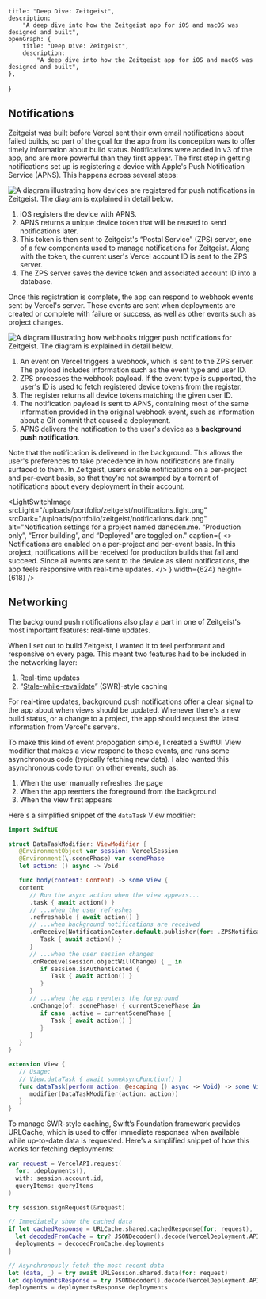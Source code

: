 
    title: "Deep Dive: Zeitgeist",
    description:
        "A deep dive into how the Zeitgeist app for iOS and macOS was designed and built",
    openGraph: {
        title: "Deep Dive: Zeitgeist",
        description:
            "A deep dive into how the Zeitgeist app for iOS and macOS was designed and built",
    },
}

<div className="deepDive">
<ZeitgeistTitle />

## Notifications

Zeitgeist was built before Vercel sent their own email notifications about
failed builds, so part of the goal for the app from its conception was to offer
timely information about build status. Notifications were added in v3 of the
app, and are more powerful than they first appear. The first step in getting
notifications set up is registering a device with Apple's Push Notification
Service (APNS). This happens across several steps:

<Breakout padding={false}>
    <HScroll scrollSnapping={false}>
        <Image
            alt="A diagram illustrating how devices are registered for push notifications in Zeitgeist. The diagram is explained in detail below."
            src="/uploads/portfolio/zeitgeist/Registration.svg"
            width={985}
            height={297}
            invertInDarkMode={true}
        />
    </HScroll>
</Breakout>

1. iOS registers the device with APNS.
2. APNS returns a unique device token that will be reused to send notifications
   later.
3. This token is then sent to Zeitgeist's “Postal Service” (ZPS) server, one of
   a few components used to manage notifications for Zeitgeist. Along with the
   token, the current user's Vercel account ID is sent to the ZPS server.
4. The ZPS server saves the device token and associated account ID into a
   database.

Once this registration is complete, the app can respond to webhook events sent
by Vercel's server. These events are sent when deployments are created or
complete with failure or success, as well as other events such as project
changes.

<Breakout padding={false}>
    <HScroll scrollSnapping={false}>
        <Image
            alt="A diagram illustrating how webhooks trigger push notifications for Zeitgeist. The diagram is explained in detail below."
            src="/uploads/portfolio/zeitgeist/Webhooks.svg"
            width={985}
            height={297}
            invertInDarkMode={true}
        />
    </HScroll>
</Breakout>

1. An event on Vercel triggers a webhook, which is sent to the ZPS server. The
   payload includes information such as the event type and user ID.
2. ZPS processes the webhook payload. If the event type is supported, the user's
   ID is used to fetch registered device tokens from the register.
3. The register returns all device tokens matching the given user ID.
4. The notification payload is sent to APNS, containing most of the same
   information provided in the original webhook event, such as information about
   a Git commit that caused a deployment.
5. APNS delivers the notification to the user's device as a **background push
   notification**.

Note that the notification is delivered in the background. This allows the
user's preferences to take precedence in how notifications are finally surfaced
to them. In Zeitgeist, users enable notifications on a per-project and per-event
basis, so that they're not swamped by a torrent of notifications about every
deployment in their account.

<LightSwitchImage
    srcLight="/uploads/portfolio/zeitgeist/notifications.light.png"
    srcDark="/uploads/portfolio/zeitgeist/notifications.dark.png"
    alt="Notification settings for a project named daneden.me. “Production only”, “Error building”, and “Deployed” are toggled on."
    caption={
        <>
            Notifications are enabled on a per-project and per-event basis. In
            this project, notifications will be received for production builds
            that fail and succeed. Since all events are sent to the device as
            silent notifications, the app feels responsive with real-time
            updates.
        </>
    }
    width={624}
    height={618}
/>

## Networking

The background push notifications also play a part in one of Zeitgeist's most
important features: real-time updates.

When I set out to build Zeitgeist, I wanted it to feel performant and responsive
on every page. This meant two features had to be included in the networking
layer:

1. Real-time updates
2. “[Stale-while-revalidate](https://web.dev/stale-while-revalidate/)”
   (SWR)-style caching

For real-time updates, background push notifications offer a clear signal to the
app about when views should be updated. Whenever there's a new build status, or
a change to a project, the app should request the latest information from
Vercel's servers.

To make this kind of event propogation simple, I created a SwiftUI View modifier
that makes a view respond to these events, and runs some asynchronous code
(typically fetching new data). I also wanted this asynchronous code to run on
other events, such as:

1. When the user manually refreshes the page
2. When the app reenters the foreground from the background
3. When the view first appears

Here's a simplified snippet of the `dataTask` View modifier:

```swift
import SwiftUI

struct DataTaskModifier: ViewModifier {
   @EnvironmentObject var session: VercelSession
   @Environment(\.scenePhase) var scenePhase
   let action: () async -> Void

   func body(content: Content) -> some View {
   content
      // Run the async action when the view appears...
      .task { await action() }
      // ...when the user refreshes
      .refreshable { await action() }
      // ...when background notifications are received
      .onReceive(NotificationCenter.default.publisher(for: .ZPSNotification)) { _ in
         Task { await action() }
      }
      // ...when the user session changes
      .onReceive(session.objectWillChange) { _ in
         if session.isAuthenticated {
            Task { await action() }
         }
      }
      // ...when the app reenters the foreground
      .onChange(of: scenePhase) { currentScenePhase in
         if case .active = currentScenePhase {
            Task { await action() }
         }
      }
   }
}

extension View {
   // Usage:
   // View.dataTask { await someAsyncFunction() }
   func dataTask(perform action: @escaping () async -> Void) -> some View {
      modifier(DataTaskModifier(action: action))
   }
}
```

To manage SWR-style caching, Swift’s Foundation framework provides URLCache,
which is used to offer immediate responses when available while up-to-date data
is requested. Here’s a simplified snippet of how this works for fetching
deployments:

```swift
var request = VercelAPI.request(
  for: .deployments(),
  with: session.account.id,
  queryItems: queryItems
)

try session.signRequest(&request)

// Immediately show the cached data
if let cachedResponse = URLCache.shared.cachedResponse(for: request),
  let decodedFromCache = try? JSONDecoder().decode(VercelDeployment.APIResponse.self, from: cachedResponse.data) {
  deployments = decodedFromCache.deployments
}

// Asynchronously fetch the most recent data
let (data, _) = try await URLSession.shared.data(for: request)
let deploymentsResponse = try JSONDecoder().decode(VercelDeployment.APIResponse.self, from: data)
deployments = deploymentsResponse.deployments
```

</div>
